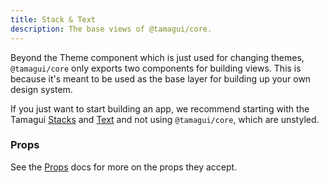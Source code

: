 ```yaml
---
title: Stack & Text
description: The base views of @tamagui/core.
---
```


Beyond the Theme component which is just used for changing themes, `@tamagui/core` only exports two components for building views. This is because it's meant to be used as the base layer for building up your own design system.

If you just want to start building an app, we recommend starting with the Tamagui [Stacks](/docs/components/stacks) and [Text](/docs/components/Text) and not using `@tamagui/core`, which are unstyled.

### Props

See the [Props](/docs/intro/props) docs for more on the props they accept.

